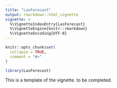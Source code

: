 ```yaml
---
title: "LasForecast"
output: rmarkdown::html_vignette
vignette: >
  %\VignetteIndexEntry{LasForecast}
  %\VignetteEngine{knitr::rmarkdown}
  %\VignetteEncoding{UTF-8}
---
```


```r
knitr::opts_chunk$set(
  collapse = TRUE,
  comment = "#>"
)
```

```r
library(LasForecast)
```

This is a template of the vignette.
to be completed.
